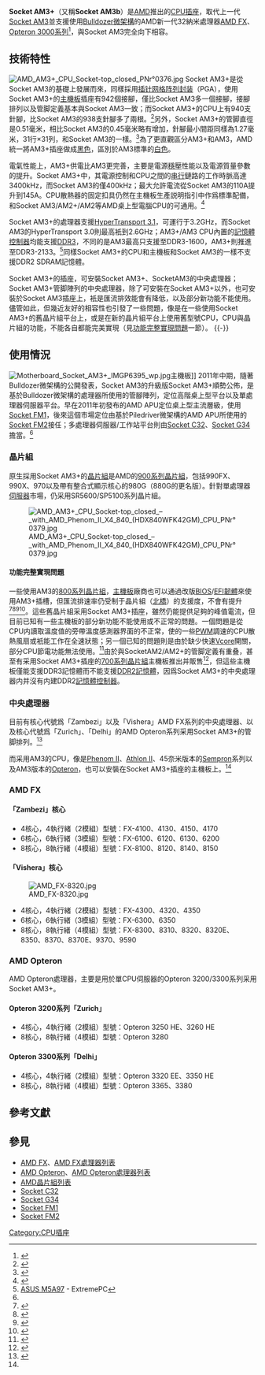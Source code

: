 {{noteTA
|G1=IT}}
{{Infobox CPU socket
|name = Socket AM3+ / Socket AM3b
|image = [[File:Socket_AM3+_IMGP6390_wp.jpg|300px]]
|formfactors = 陶瓷/有機物[[插针网格阵列封装|插针网格阵列封装]]
|type = PGA-[[零插拔力插座|ZIF]]
|contacts = 942 <small>(插座)</small><br />940 <small>(CPU)</small><ref name="extremepc"/>
|protocol = HyperTransport 3.1
|fsb = 系統匯流排：200MHz<br />HyperTransport：最高3.2GHz
|voltage = 0.7V至2.0V
|processors = [[AMD_FX|FX]]<br/>[[AMD_Opteron|Opteron 3000系列]]
}}

'''Socket AM3+'''（又稱'''Socket AM3b'''）是[[AMD|AMD]]推出的[[CPU插座|CPU插座]]，取代上一代[[Socket_AM3|Socket AM3]]並支援使用[[Bulldozer微架構|Bulldozer微架構]]的AMD新一代32納米處理器[[AMD_FX|AMD FX]]、[[AMD_Opteron|Opteron 3000系列]]<ref name=Supermicro.com>{{cite web|title=Compute 解決方案 基於 8/4-core AMD Opteron™ 3000 系列 (3300 ready) 處理器 (Socket AM3+)|url=http://www.supermicro.com.tw/products/nfo/AMD_AM3plus.cfm|website=Supermicro.com|accessdate=2015-10-22|archive-date=2015-06-27|archive-url=https://web.archive.org/web/20150627120656/http://www.supermicro.com.tw/products/nfo/AMD_AM3plus.cfm|dead-url=no}}</ref>，與Socket AM3完全向下相容。

== 技術特性 ==
[[File:AMD_AM3+_CPU_Socket-top_closed_PNr°0376.jpg|thumb]]
Socket AM3+是從Socket AM3的基礎上發展而來，同樣採用[[插针网格阵列封装|插针网格阵列封装]]（PGA），使用Socket AM3+的[[主機板|主機板]]插座有942個接腳，僅比Socket AM3多一個接腳，接腳排列以及管脚定義基本與Socket AM3一致；而Socket AM3+的CPU上有940支針腳，比Socket AM3的938支針腳多了兩根。<ref>{{citation |url=http://www.techpowerup.com/reviews/AMD/FX8150/2.html |title=AMD FX-8150 3.60 GHz with Windows Patches |publisher=TechPowerUp |date=2012-02-13 |accessdate=2012-04-06 |archive-date=2012-04-17 |archive-url=https://web.archive.org/web/20120417224128/http://www.techpowerup.com/reviews/AMD/FX8150/2.html |dead-url=no }}</ref>另外，Socket AM3+的管脚直徑是0.51毫米，相比Socket AM3的0.45毫米略有增加，針腳最小間距同樣為1.27毫米，31行×31列，和Socket AM3的一樣。<ref name=zol.com1>{{cite web|title=推土机三种封装接口官方照片/规格曝光|url=http://mb.zol.com.cn/247/2471004_all.html|website=zol.com.cn|accessdate=2015-11-02|archive-date=2015-09-29|archive-url=https://web.archive.org/web/20150929044113/http://mb.zol.com.cn/247/2471004_all.html|dead-url=no}}</ref>為了更直觀區分AM3+和AM3，AMD統一將AM3+插座做成[[黑色|黑色]]，區別於AM3標準的[[白色|白色]]。

電氣性能上，AM3+供電比AM3更完善，主要是電源[[電壓調節模組|穩壓]]性能以及電源質量參數的提升。Socket AM3+中，其電源控制和CPU之間的[[串行|串行]]鏈路的工作時脈高達3400kHz，而Socket AM3的僅400kHz；最大允許電流從Socket AM3的110A提升到145A。CPU散熱器的固定扣具仍然在主機板生產説明指引中作爲標準配備，和Socket AM3/AM2+/AM2等AMD桌上型電腦CPU的可通用。<ref>{{citation |url=http://www.asrock.com/news/events/2011AM3+/ |title=ASRock AMD Real AM3+ motherboards |publisher=www.asrock.com |accessdate=2012-04-06 |archive-date=2012-04-10 |archive-url=https://web.archive.org/web/20120410200251/http://www.asrock.com/news/events/2011AM3%2B/ |dead-url=no }}</ref>

Socket AM3+的處理器支援[[HyperTransport|HyperTransport 3.1]]，可運行于3.2GHz，而Socket AM3的HyperTransport 3.0則最高衹到2.6GHz；AM3+/AM3 CPU內置的[[記憶體控制器|記憶體控制器]]均能支援[[DDR3|DDR3]]，不同的是AM3最高只支援至DDR3-1600，AM3+則推進至DDR3-2133。<ref name="extremepc">[http://www.extremepc.co.nz/index.php?main_page=product_info&products_id=5184&zenid=6a522c98ace70f6f154b7b6c09596f54 ASUS M5A97] {{Wayback|url=http://www.extremepc.co.nz/index.php?main_page=product_info&products_id=5184&zenid=6a522c98ace70f6f154b7b6c09596f54 |date=20190217232734 }} - ExtremePC</ref>同樣Socket AM3+的CPU和主機板和Socket AM3的一樣不支援DDR2 SDRAM記憶體。

Socket AM3+的插座，可安裝Socket AM3+、SocketAM3的中央處理器；Socket AM3+管脚陣列的中央處理器，除了可安裝在Socket AM3+以外，也可安裝於Socket AM3插座上，衹是匯流排效能會有降低，以及部分新功能不能使用。儘管如此，但幾近友好的相容性也引發了一些問題，像是在一些使用Socket AM3+的舊晶片組平台上，或是在新的晶片組平台上使用舊型號CPU，CPU與晶片組的功能，不能各自都能完美實現（見[[Socket_AM3+#功能完整實現問題|功能完整實現問題]]一節）。
{{-}}
== 使用情況 ==
[[File:Motherboard_Socket_AM3+_IMGP6395_wp.jpg|thumb]]主機板]]
2011年中期，隨著Bulldozer微架構的公開發表，Socket AM3的升級版Socket AM3+順勢公佈，是基於Bulldozer微架構的處理器所使用的管腳陣列，定位高階桌上型平台以及單處理器伺服器平台。早在2011年初發布的AMD APU定位桌上型主流層級，使用[[Socket_FM1|Socket FM1]]，後來這個市場定位由基於Piledriver微架構的AMD APU所使用的[[Socket_FM2|Socket FM2]]接任；多處理器伺服器/工作站平台則由[[Socket_C32|Socket C32]]、[[Socket_G34|Socket G34]]擔當。<ref name=zol.com1/>

=== 晶片組 ===
{{see also|AMD 900 芯片组系列}}
原生採用Socket AM3+的[[晶片組|晶片組]]是AMD的[[AMD_900_芯片组系列|900系列晶片組]]，包括990FX、990X、970以及帶有整合式顯示核心的980G（880G的更名版）。針對單處理器[[伺服器|伺服器]]市場，仍采用SR5600/SP5100系列晶片組。

[[File:AMD_AM3+_CPU_Socket-top_closed_–_with_AMD_Phenom_II_X4_840_(HDX840WFK42GM)_CPU_PNr°0379.jpg|thumb]]

==== 功能完整實現問題 ====
一些使用AM3的[[AMD_800_芯片组系列|800系列晶片組]]，[[主機板|主機板]]廠商也可以通過改版[[BIOS|BIOS]]/[[EFI|EFI]][[韌體|韌體]]來使用AM3+插槽，但匯流排速率仍受制于晶片組（[[北橋|北橋]]）的支援度，不會有提升<ref>{{cite web|author1=Mariano Mertens|title=Cebit: ASRock zeigt eine Reihe an AM3+ Mainboards mit alten Chipsätzen|url=http://pctreiber.net/2011/cebit-asrock-zeigt-eine-reihe-an-am3-mainboards-mit-alten-chipsatzen.html|website=PCTreiber.Net|publisher=PCTreiber.Net|accessdate=2015-09-08|archive-date=2015-12-06|archive-url=https://web.archive.org/web/20151206231855/http://pctreiber.net/2011/cebit-asrock-zeigt-eine-reihe-an-am3-mainboards-mit-alten-chipsatzen.html|dead-url=no}}</ref><ref name="m5a88m">{{cite web|title=AM3+ 主機板性能優化及華碩獨家的雙智能處理器|url=https://www.asus.com/tw/Motherboards/M5A88M/|website=asus.com|publisher=asus.com|accessdate=2015-09-08|archive-date=2016-03-08|archive-url=https://web.archive.org/web/20160308235310/https://www.asus.com/tw/Motherboards/M5A88M/|dead-url=no}}</ref><ref name="asus">{{Cite web |url=http://event.asus.com/2011/mb/AM3_PLUS_Ready/ |title=存档副本 |accessdate=2011-12-29 |archive-date=2013-06-06 |archive-url=https://web.archive.org/web/20130606121219/http://event.asus.com/2011/mb/AM3_PLUS_Ready/ |dead-url=no }}</ref><ref>{{cite web|author1=John Gillooly|title=AMD Bulldozer CPUs get early motherboard support|url=http://www.pcauthority.com.au/News/253244,amd-bulldozer-cpus-get-early-motherboard-support.aspx|website=pcauthority.com.au|publisher=pcauthority.com.au|accessdate=2011-12-29|archive-date=2012-01-06|archive-url=https://web.archive.org/web/20120106231048/http://www.pcauthority.com.au/News/253244,amd-bulldozer-cpus-get-early-motherboard-support.aspx|dead-url=no}}</ref>。這些舊晶片組采用Socket AM3+插座，雖然仍能提供足夠的峰值電流，但目前已知有一些主機板的部分新功能不能使用或不正常的問題。一個問題是從CPU内讀取溫度值的旁帶溫度感測器界面的不正常，使的一些[[脈衝寬度調變|PWM]]調速的CPU散熱風扇或衹能工作在全速狀態；另一個已知的問題則是由於缺少快速[[CPU工作电压|Vcore]]開關，部分CPU節電功能無法使用。<ref>{{citation |url=http://www.pctreiber.net/2011/cebit-asrock-zeigt-eine-reihe-an-am3-mainboards-mit-alten-chipsatzen.html |title=Cebit: ASRock zeigt eine Reihe an AM3+ Mainboards mit alten Chipsätzen |publisher=PCTreiber.Net |date=2011 |accessdate=2012-01-10 |archive-date=2012-01-08 |archive-url=https://web.archive.org/web/20120108054116/http://www.pctreiber.net/2011/cebit-asrock-zeigt-eine-reihe-an-am3-mainboards-mit-alten-chipsatzen.html |dead-url=no }}</ref>由於與SocketAM2/AM2+的管脚定義有重叠，甚至有采用Socket AM3+插座的[[AMD_700晶片組系列|700系列晶片組]]主機板推出并販售<ref>{{cite web|author1=ASUS|title=M5A78L DDR3 2000 (O.C.) 主機板搭載EPU電源優化的AM3+平台|url=https://www.asus.com/tw/Motherboards/M5A78L/|accessdate=2015-09-07|archive-date=2014-01-24|archive-url=https://web.archive.org/web/20140124063207/http://www.asus.com/tw/Motherboards/M5A78L|dead-url=no}}</ref>，但這些主機板僅能支援DDR3記憶體而不能支援[[DDR2_SDRAM|DDR2記憶體]]，因爲Socket AM3+的中央處理器内并沒有内建DDR2[[記憶體控制器|記憶體控制器]]。

=== 中央處理器 ===
{{see also|AMD FX|AMD Opteron}}
目前有核心代號爲「Zambezi」以及「Vishera」AMD FX系列的中央處理器、以及核心代號爲「Zurich」、「Delhi」的AMD Opteron系列采用Socket AM3+的管脚排列。<ref>{{cite web|author1=Lawrence Latif|title=AMD sticks with Socket AM3+ for Steamroller|url=http://www.theinquirer.net/inquirer/news/2208525/amd-sticks-with-socket-am3-for-steamroller|website=theinquirer.net|publisher=theinquirer.net|accessdate=2015-09-07|archive-date=2015-09-12|archive-url=https://web.archive.org/web/20150912113118/http://www.theinquirer.net/inquirer/news/2208525/amd-sticks-with-socket-am3-for-steamroller|dead-url=no}}</ref>

而采用AM3的CPU，像是[[Phenom_II|Phenom II]]、[[Athlon_II|Athlon II]]、45奈米版本的[[Sempron|Sempron]]系列以及AM3版本的[[Opteron|Opteron]]，也可以安裝在Socket AM3+插座的主機板上。<ref name="m5a88m"/>

=== AMD FX ===
{{see also|AMD FX處理器列表}}
==== 「Zambezi」核心 ====
* 4核心，4執行緒（2模組）型號：FX-4100、4130、4150、4170
* 6核心，6執行緒（3模組）型號：FX-6100、6120、6130、6200
* 8核心，8執行緒（4模組）型號：FX-8100、8120、8140、8150

==== 「Vishera」核心 ====
[[File:AMD_FX-8320.jpg|thumb]]
* 4核心，4執行緒（2模組）型號：FX-4300、4320、4350
* 6核心，6執行緒（3模組）型號：FX-6300、6350
* 8核心，8執行緒（4模組）型號：FX-8300、8310、8320、8320E、8350、8370、8370E、9370、9590

=== AMD Opteron ===
AMD Opteron處理器，主要是用於單CPU伺服器的Opteron 3200/3300系列采用Socket AM3+。
==== Opteron 3200系列「Zurich」 ====
{{see also|AMD Opteron處理器列表#Opteron 3200 系列 "Zurich" (32 nm)}}
* 4核心，4執行緒（2模組）型號：Opteron 3250 HE、3260 HE
* 8核心，8執行緒（4模組）型號：Opteron 3280

==== Opteron 3300系列「Delhi」 ====
{{see also|AMD Opteron處理器列表#Opteron 3300 系列 "Delhi" (32 nm)}}
* 4核心，4執行緒（2模組）型號：Opteron 3320 EE、3350 HE
* 8核心，8執行緒（4模組）型號：Opteron 3365、3380

== 參考文獻 ==
{{reflist}}

== 參見 ==
* [[AMD_FX|AMD FX]]、[[AMD_FX處理器列表|AMD FX處理器列表]]
* [[AMD_Opteron|AMD Opteron]]、[[AMD_Opteron處理器列表|AMD Opteron處理器列表]]
* [[AMD晶片組列表|AMD晶片組列表]]
* [[Socket_C32|Socket C32]]
* [[Socket_G34|Socket G34]]
* [[Socket_FM1|Socket FM1]]
* [[Socket_FM2|Socket FM2]]

{{commons}}
{{amdsock}}

[[Category:CPU插座|Category:CPU插座]]
